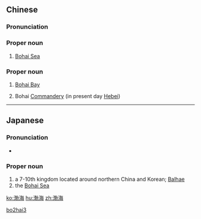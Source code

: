 ==Chinese==
{{zh-forms}}

===Pronunciation===
{{zh-pron
|m=Bó Hǎi
|cat=pn,pn
}}

===Proper noun===
{{zh-proper noun}}

# [[w:Bohai Sea|Bohai Sea]]

===Proper noun===
{{zh-proper noun}}

# [[w:Bohai Bay|Bohai Bay]]
# {{lb|zh|archaic}} Bohai [[w:Commandery|Commandery]] (in present day [[w:Hebei|Hebei]])

[[Category:Mandarin archaic terms|bo2hai3]]

----

==Japanese==
{{ja-kanjitab|渤|海}}

===Pronunciation===
* {{IPA|[bokkai]|lang=ja}}

===Proper noun===
{{ja-pos|proper|ぼっかい}}

# a 7-10th kingdom located around northern China and Korean; [[w:Balhae|Balhae]]
# the [[w:Bohai Sea|Bohai Sea]]

[[ko:渤海]]
[[hu:渤海]]
[[zh:渤海]]